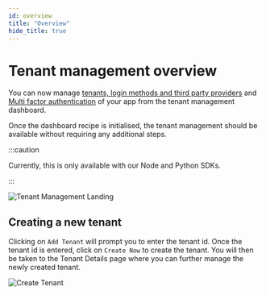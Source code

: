 ```yaml
---
id: overview
title: "Overview"
hide_title: true
---
```


<!-- COPY SECTION -->
<!-- ./userdashboard/tenant-management/overview.mdx -->
<!-- 1 -->

# Tenant management overview

You can now manage [tenants, login methods and third party providers](/docs/multitenancy/introduction) and [Multi factor authentication](/docs/mfa/introduction) of your app from the tenant management dashboard.

Once the dashboard recipe is initialised, the tenant management should be available without requiring any additional steps.

:::caution

Currently, this is only available with our Node and Python SDKs.

:::

<img src="/img/dashboard/tenant-management/landing.png" alt="Tenant Management Landing"/>


## Creating a new tenant

Clicking on `Add Tenant` will prompt you to enter the tenant id. Once the tenant id is entered, click on `Create Now` to create the tenant. You will then be taken to the Tenant Details page where you can further manage the newly created tenant.

<img src="/img/dashboard/tenant-management/create-tenant.gif" alt="Create Tenant"/>

<!-- END COPY SECTION -->
